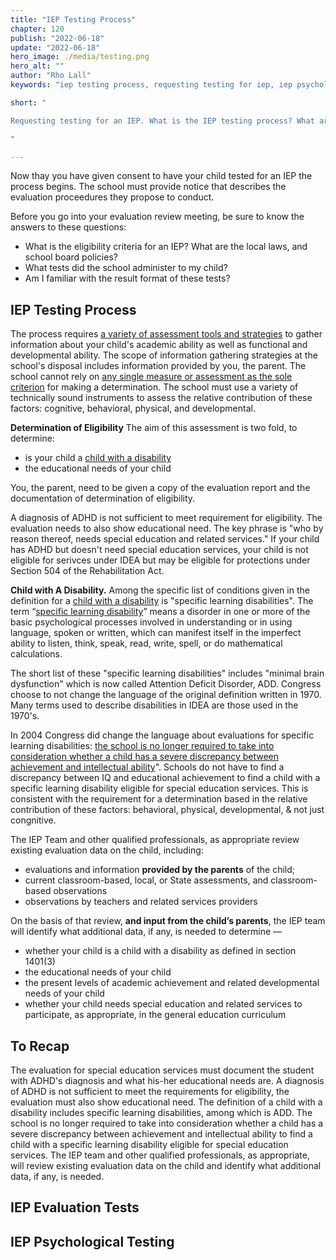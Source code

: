 ```yaml
---
title: "IEP Testing Process"
chapter: 120
publish: "2022-06-18"
update: "2022-06-18"
hero_image: ./media/testing.png
hero_alt: ""
author: "Rho Lall"
keywords: "iep testing process, requesting testing for iep, iep psychological testing, iep evaluation tests, accomodations for adhd, accomodations for students with adhd, accommodations for adhd elementary students"

short: "

Requesting testing for an IEP. What is the IEP testing process? What are the tests? Including IEP psychological testing & IEP evaluation tests. How does this relate to securing accomodations for ADHD. 

"

---
```

Now thay you have given consent to have your child tested for an IEP the process begins. The school must provide notice that describes the evaluation proceedures they propose to conduct. 

Before you go into your evaluation review meeting, be sure to know the answers to these questions:

- What is the eligibility criteria for an IEP? What are the local laws, and school board policies?
- What tests did the school administer to my child?
- Am I familiar with the result format of these tests?

## IEP Testing Process

The process requires [a variety of assessment tools and strategies](https://sites.ed.gov/idea/statute-chapter-33/subchapter-ii/1414/b/2/A) to gather information about your child's academic ability as well as functional and developmental ability. The scope of information gathering strategies at the school's disposal includes information provided by you, the parent. The school cannot rely on [any single measure or assessment as the sole criterion]() for making a determination. The school must use a variety of technically sound instruments to assess the relative contribution of these factors: cognitive, behavioral, physical, and developmental.

**Determination of Eligibility** The aim of this assessment is two fold, to determine:
- is your child a [child with a disability](https://sites.ed.gov/idea/statute-chapter-33/subchapter-i/1401/3)
- the educational needs of your child

You, the parent, need to be given a copy of the evaluation report and the documentation of determination of eligibility.

A diagnosis of ADHD is not sufficient to meet requirement for eligibility. The evaluation needs to also show educational need. The key phrase is "who by reason thereof, needs special education and related services." If your child has ADHD but doesn't need special education services, your child is not eligible for serivces under IDEA but may be eligible for protections under Section 504 of the Rehabilitation Act.

**Child with A Disability.** Among the specific list of conditions given in the definition for a [child with a disability](https://sites.ed.gov/idea/statute-chapter-33/subchapter-i/1401/3) is "specific learning disabilities". The term “[specific learning disability](https://sites.ed.gov/idea/statute-chapter-33/subchapter-i/1401/30)” means a disorder in one or more of the basic psychological processes involved in understanding or in using language, spoken or written, which can manifest itself in the imperfect ability to listen, think, speak, read, write, spell, or do mathematical calculations.

The short list of these "specific learning disabilities" includes "minimal brain dysfunction" which is now called Attention Deficit Disorder, ADD. Congress choose to not change the language of the original definition written in 1970. Many terms used to describe disabilities in IDEA are those used in the 1970's. 

In 2004 Congress did change the language about evaluations for specific learning disabilities: [the school is no longer required to take into consideration whether a child has a severe discrepancy between achievement and intellectual ability](https://sites.ed.gov/idea/statute-chapter-33/subchapter-ii/1414/b/6)". Schools do not have to find a discrepancy between IQ and educational achievement to find a child with a specific learning disability eligible for special education services. This is consistent with the requirement for a determination based in the relative contribution of these factors: behavioral, physical, developmental, & not just congnitive.

The IEP Team and other qualified professionals, as appropriate review existing evaluation data on the child, including:
- evaluations and information **provided by the parents** of the child;
- current classroom-based, local, or State assessments, and classroom-based observations
- observations by teachers and related services providers

On the basis of that review, **and input from the child’s parents**, the IEP team will identify what additional data, if any, is needed to determine —
- whether your child is a child with a disability as defined in section 1401(3)
- the educational needs of your child
- the present levels of academic achievement and related developmental needs of your child
- whether your child needs special education and related services to participate, as appropriate, in the general education curriculum

## To Recap

The evaluation for special education services must document the student with ADHD's diagnosis and what his-her educational needs are. A diagnosis of ADHD is not sufficient to meet the requirements for eligibility, the evaluation must also show educational need. The definition of a child with a disability includes specific learning disabilities, among which is ADD. The school is no longer required to take into consideration whether a child has a severe discrepancy between achievement and intellectual ability to find a child with a specific learning disability eligible for special education services. The IEP team and other qualified professionals, as appropriate, will review existing evaluation data on the child and identify what additional data, if any, is needed.

## IEP Evaluation Tests

## IEP Psychological Testing